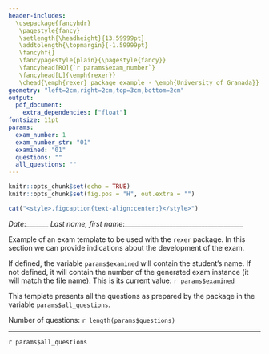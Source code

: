 ```yaml
---
header-includes:
  \usepackage{fancyhdr}
   \pagestyle{fancy}
   \setlength{\headheight}{13.59999pt}
   \addtolength{\topmargin}{-1.59999pt}
   \fancyhf{}
   \fancypagestyle{plain}{\pagestyle{fancy}}
   \fancyhead[RO]{`r params$exam_number`}
   \fancyhead[L]{\emph{rexer}}
   \chead{\emph{rexer} package example - \emph{University of Granada}}
geometry: "left=2cm,right=2cm,top=3cm,bottom=2cm"
output:
  pdf_document:
    extra_dependencies: ["float"]
fontsize: 11pt
params:
  exam_number: 1
  exam_number_str: "01"
  examined: "01"
  questions: ""
  all_questions: ""
---
```


```r
knitr::opts_chunk$set(echo = TRUE)
knitr::opts_chunk$set(fig.pos = "H", out.extra = "")
```

```r
cat("<style>.figcaption{text-align:center;}</style>")
```


*Date*:_______ *Last name, first name*:_____________________________________


Example of an exam template to be used with the `rexer` package. In this section we can provide indications about the development of the exam.

If defined, the variable `params$examined` will contain the student's name. If not defined, it will contain the number of the generated exam instance (it will match the file name). This is its current value: `r params$examined`

This template presents all the questions as prepared by the package in the variable `params$all_questions`.

Number of questions: `r length(params$questions)`

---

`r params$all_questions`
